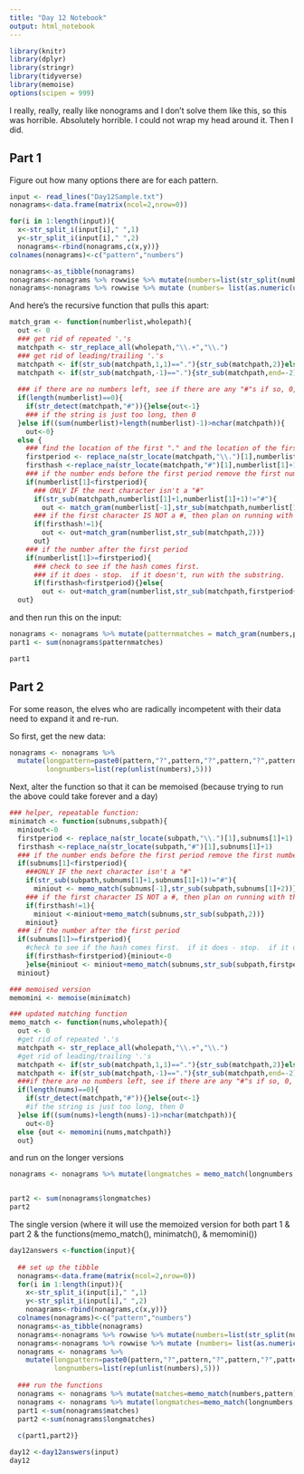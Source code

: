 ```yaml
---
title: "Day 12 Notebook"
output: html_notebook
---
```


```r
library(knitr)
library(dplyr)
library(stringr)
library(tidyverse)
library(memoise)
options(scipen = 999)
```

I really, really, really like nonograms and I don't solve them like this, so this was horrible.  Absolutely horrible. I could not wrap my head around it. Then I did.

## Part 1
Figure out how many options there are for each pattern.

```r

input <- read_lines("Day12Sample.txt")
nonagrams<-data.frame(matrix(ncol=2,nrow=0))

for(i in 1:length(input)){
  x<-str_split_i(input[i]," ",1)
  y<-str_split_i(input[i]," ",2)
  nonagrams<-rbind(nonagrams,c(x,y))}
colnames(nonagrams)<-c("pattern","numbers")

nonagrams<-as_tibble(nonagrams)
nonagrams<-nonagrams %>% rowwise %>% mutate(numbers=list(str_split(numbers,",")))
nonagrams<-nonagrams %>% rowwise %>% mutate (numbers= list(as.numeric(unlist(numbers))))
```


And here's the recursive function that pulls this apart:

```r
match_gram <- function(numberlist,wholepath){
  out <- 0
  ### get rid of repeated '.'s
  matchpath <- str_replace_all(wholepath,"\\.+","\\.")
  ### get rid of leading/trailing '.'s
  matchpath <- if(str_sub(matchpath,1,1)=="."){str_sub(matchpath,2)}else{matchpath}
  matchpath <- if(str_sub(matchpath,-1)=="."){str_sub(matchpath,end=-2)}else{matchpath}
  
  ### if there are no numbers left, see if there are any "#"s if so, 0, if not 1
  if(length(numberlist)==0){
    if(str_detect(matchpath,"#")){}else{out<-1}
    ### if the string is just too long, then 0
  }else if((sum(numberlist)+length(numberlist)-1)>nchar(matchpath)){
    out<-0}
  else {
    ### find the location of the first "." and the location of the first "#"
    firstperiod <- replace_na(str_locate(matchpath,"\\.")[1],numberlist[1]+1)
    firsthash <-replace_na(str_locate(matchpath,"#")[1],numberlist[1]+1)
    ### if the number ends before the first period remove the first number and the first bit of string, rerun with the remaining
    if(numberlist[1]<firstperiod){
      ### ONLY IF the next character isn't a "#"
      if(str_sub(matchpath,numberlist[1]+1,numberlist[1]+1)!="#"){
        out <- match_gram(numberlist[-1],str_sub(matchpath,numberlist[1]+2))}
      ### if the first character IS NOT a #, then plan on running with the next character later
      if(firsthash!=1){
        out <- out+match_gram(numberlist,str_sub(matchpath,2))}
      out}
    ### if the number after the first period
    if(numberlist[1]>=firstperiod){
      ### check to see if the hash comes first.
      ### if it does - stop.  if it doesn't, run with the substring.
      if(firsthash<firstperiod){}else{
        out <- out+match_gram(numberlist,str_sub(matchpath,firstperiod+1))}}}
  out}
```

and then run this on the input:

```r
nonagrams <- nonagrams %>% mutate(patternmatches = match_gram(numbers,pattern))
part1 <- sum(nonagrams$patternmatches)

part1
```
## Part 2
For some reason, the elves who are radically incompetent with their data need to expand it and re-run.

So first, get the new data:

```r
nonagrams <- nonagrams %>%
  mutate(longpattern=paste0(pattern,"?",pattern,"?",pattern,"?",pattern,"?",pattern),
         longnumbers=list(rep(unlist(numbers),5)))

```

Next, alter the function so that it can be memoised (because trying to run the above could take forever and a day)

```r
### helper, repeatable function:
minimatch <- function(subnums,subpath){
  miniout<-0
  firstperiod <- replace_na(str_locate(subpath,"\\.")[1],subnums[1]+1)
  firsthash <-replace_na(str_locate(subpath,"#")[1],subnums[1]+1)
  ### if the number ends before the first period remove the first number and the first bit of string, rerun with the remaining
  if(subnums[1]<firstperiod){
    ###ONLY IF the next character isn't a "#"
    if(str_sub(subpath,subnums[1]+1,subnums[1]+1)!="#"){
      miniout <- memo_match(subnums[-1],str_sub(subpath,subnums[1]+2))}
    ### if the first character IS NOT a #, then plan on running with the next character later
    if(firsthash!=1){
      miniout <-miniout+memo_match(subnums,str_sub(subpath,2))}
    miniout}
  ### if the number after the first period
  if(subnums[1]>=firstperiod){
    #check to see if the hash comes first.  if it does - stop.  if it doesn't, run with the substring.
    if(firsthash<firstperiod){miniout<-0
    }else{miniout <- miniout+memo_match(subnums,str_sub(subpath,firstperiod+1))}}
  miniout}

### memoised version
memomini <- memoise(minimatch)

### updated matching function
memo_match <- function(nums,wholepath){
  out <- 0
  #get rid of repeated '.'s 
  matchpath <- str_replace_all(wholepath,"\\.+","\\.")
  #get rid of leading/trailing '.'s
  matchpath <- if(str_sub(matchpath,1,1)=="."){str_sub(matchpath,2)}else{matchpath}
  matchpath <- if(str_sub(matchpath,-1)=="."){str_sub(matchpath,end=-2)}else{matchpath}
  ###if there are no numbers left, see if there are any "#"s if so, 0, if not 1
  if(length(nums)==0){
    if(str_detect(matchpath,"#")){}else{out<-1}
    #if the string is just too long, then 0
  }else if((sum(nums)+length(nums)-1)>nchar(matchpath)){
    out<-0}
  else {out <- memomini(nums,matchpath)}
  out}
```

and run on the longer versions
```r
nonagrams <- nonagrams %>% mutate(longmatches = memo_match(longnumbers,longpattern))


part2 <- sum(nonagrams$longmatches)
part2

```

The single version (where it will use the memoized version for both part 1 & part 2 & the functions(memo_match(), minimatch(), & memomini())
```r
day12answers <-function(input){
  
  ## set up the tibble  
  nonagrams<-data.frame(matrix(ncol=2,nrow=0))
  for(i in 1:length(input)){
    x<-str_split_i(input[i]," ",1)
    y<-str_split_i(input[i]," ",2)
    nonagrams<-rbind(nonagrams,c(x,y))}
  colnames(nonagrams)<-c("pattern","numbers")
  nonagrams<-as_tibble(nonagrams)
  nonagrams<-nonagrams %>% rowwise %>% mutate(numbers=list(str_split(numbers,",")))
  nonagrams<-nonagrams %>% rowwise %>% mutate (numbers= list(as.numeric(unlist(numbers))))
  nonagrams <- nonagrams %>%
    mutate(longpattern=paste0(pattern,"?",pattern,"?",pattern,"?",pattern,"?",pattern),
           longnumbers=list(rep(unlist(numbers),5)))
  
  ### run the functions
  nonagrams <- nonagrams %>% mutate(matches=memo_match(numbers,pattern))
  nonagrams <- nonagrams %>% mutate(longmatches=memo_match(longnumbers,longpattern))
  part1 <-sum(nonagrams$matches)
  part2 <-sum(nonagrams$longmatches)
  
  c(part1,part2)}

```

```r
day12 <-day12answers(input)
day12

```